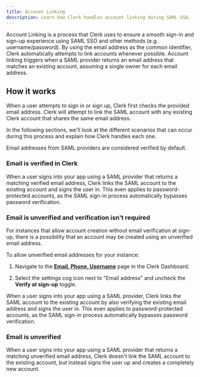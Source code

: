 ```yaml
---
title: Account Linking
description: Learn how Clerk handles account linking during SAML SSO.
---
```


Account Linking is a process that Clerk uses to ensure a smooth sign-in and sign-up experience using SAML SSO and other methods (e.g. username/password). By using the email address as the common identifier, Clerk automatically attempts to link accounts whenever possible. Account linking triggers when a SAML provider returns an email address that matches an existing account, assuming a single owner for each email address.

## How it works

When a user attempts to sign in or sign up, Clerk first checks the provided email address. Clerk will attempt to link the SAML account with any existing Clerk account that shares the same email address.

In the following sections, we'll look at the different scenarios that can occur during this process and explain how Clerk handles each one.

<Callout type="info">
    Email addresses from SAML providers are considered verified by default.
</Callout>

<Images
    width={2400}
    height={1754}
    src="/docs/images/authentication/account-linking-flow-saml.webp"
    alt="Flow chart of the SAML SSO account linking process in various scenarios."
/>

### Email is verified in Clerk

When a user signs into your app using a SAML provider that returns a matching verified email address, Clerk links the SAML account to the existing account and signs the user in. This even applies to password-protected accounts, as the SAML sign-in process automatically bypasses password verification.

### Email is unverified and verification isn't required

For instances that allow account creation without email verification at sign-up, there is a possibility that an account may be created using an unverified email address.

To allow unverified email addresses for your instance:

1. Navigate to the [**Email, Phone, Username**](https://dashboard.clerk.com/last-active?path=user-authentication/email-phone-username) page in the Clerk Dashboard.

2. Select the settings cog icon next to "Email address" and uncheck the **Verify at sign-up** toggle.

<Images
  width={2500}
  height={2000}
  src="/docs/images/authentication/account-linking-verify-at-sign-up.webp"
  alt="Verify at sign-up toggle in the Clerk Dashboard"
/>

When a user signs into your app using a SAML provider, Clerk links the SAML account to the existing account by also verifying the existing email address and signs the user in. This even applies to password-protected accounts, as the SAML sign-in process automatically bypasses password verification.

### Email is unverified

When a user signs into your app using a SAML provider that returns a matching unverified email address, Clerk doesn't link the SAML account to the existing account, but instead signs the user up and creates a completely new account.
